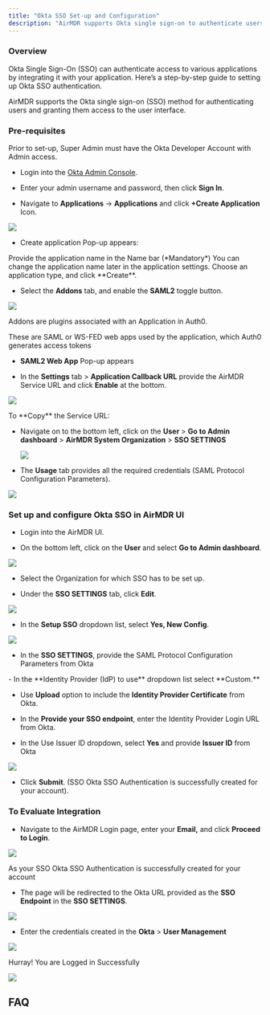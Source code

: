 ```yaml
---
title: "Okta SSO Set-up and Configuration"
description: "AirMDR supports Okta single sign-on to authenticate users for access to the AirMDR UI."
---
```


### Overview

Okta Single Sign-On (SSO) can authenticate access to various applications by integrating it with your application. Here’s a step-by-step guide to setting up Okta SSO authentication.

AirMDR supports the Okta single sign-on (SSO) method for authenticating users and granting them access to the user interface.

### Pre-requisites

<Tip>
  Prior to set-up, Super Admin must have the Okta Developer Account with Admin access.
</Tip>

* Login into the [Okta Admin Console](https://your-okta-domain.okta.com).

* Enter your admin username and password, then click **Sign In**.

* Navigate to **Applications** → **Applications** and click **+Create Application** Icon.

![](/images/Okta-SSO-Setup/SSO-1.png)

* Create application Pop-up appears:

<Check>
  Provide the application name in the Name bar (*Mandatory*)

  <Note>
    You can change the application name later in the application settings.
  </Note>
</Check>

<Check>
  Choose an application type, and click **Create**.
</Check>

* Select the **Addons** tab, and enable the **SAML2** toggle button.

![](/images/Okta-SSO-Setup/SSO-2.png)

<Info>
  Addons are plugins associated with an Application in Auth0.&#x20;

  These are SAML or WS-FED web apps used by the application, which Auth0 generates access tokens
</Info>

* **SAML2 Web App** Pop-up appears

* In the **Settings** tab > **Application Callback URL** provide the AirMDR Service URL and click **Enable** at the bottom.

![](/images/Okta-SSO-Setup/SSO-3.png)

<Tip>
  To **Copy** the Service URL:

  * Navigate on to the bottom left, click on the **User** > **Go to Admin dashboard** > **AirMDR System Organization** > **SSO SETTINGS**

    ![](/images/Okta-SSO-Setup/SSO-4.png)
</Tip>

* The **Usage** tab provides all the required credentials (SAML Protocol Configuration Parameters).

![](/images/Okta-SSO-Setup/SSO-5.png)

### Set up and configure Okta SSO in AirMDR UI

* Login into the AirMDR UI.

* On the bottom left, click on the **User** and select **Go to Admin dashboard**.

![](/images/Okta-SSO-Setup/SSO-6.png)

* Select the Organization for which SSO has to be set up.

* Under the **SSO SETTINGS** tab, click **Edit**.

![](/images/Okta-SSO-Setup/SSO-7.png)

* In the **Setup SSO** dropdown list, select **Yes, New Config**.

![](/images/Okta-SSO-Setup/SSO-8.png)

* In the **SSO SETTINGS**, provide the SAML Protocol Configuration Parameters from Okta

<Check>
  - In the **Identity Provider (IdP) to use** dropdown list select **Custom.**

  - Use **Upload** option to include the **Identity Provider Certificate** from Okta.

  - In the **Provide your SSO endpoint**, enter the Identity Provider Login URL from Okta.

  - In the Use Issuer ID dropdown, select **Yes** and provide **Issuer ID** from Okta

  ![](/images/Okta-SSO-Setup/SSO-9.png)
</Check>

* Click **Submit**. (SSO Okta SSO Authentication is successfully created for your account).

### To Evaluate Integration

* Navigate to the AirMDR Login page, enter your **Email,** and click **Proceed to Login**.

![](/images/Okta-SSO-Setup/SSO-10.png)

<Info>
  As your SSO Okta SSO Authentication is successfully created for your account
</Info>

* The page will be redirected to the Okta URL provided as the **SSO Endpoint** in the **SSO SETTINGS**.

![](/images/Okta-SSO-Setup/SSO-11.png)

* Enter the credentials created in the **Okta** > **User Management**

![](/images/Okta-SSO-Setup/SSO-12.png)

<Frame as="div">
  <Icon icon="rocket-launch" />  Hurray! You are Logged in Successfully
</Frame>

![](/images/Okta-SSO-Setup/SSO-13.png)

## FAQ